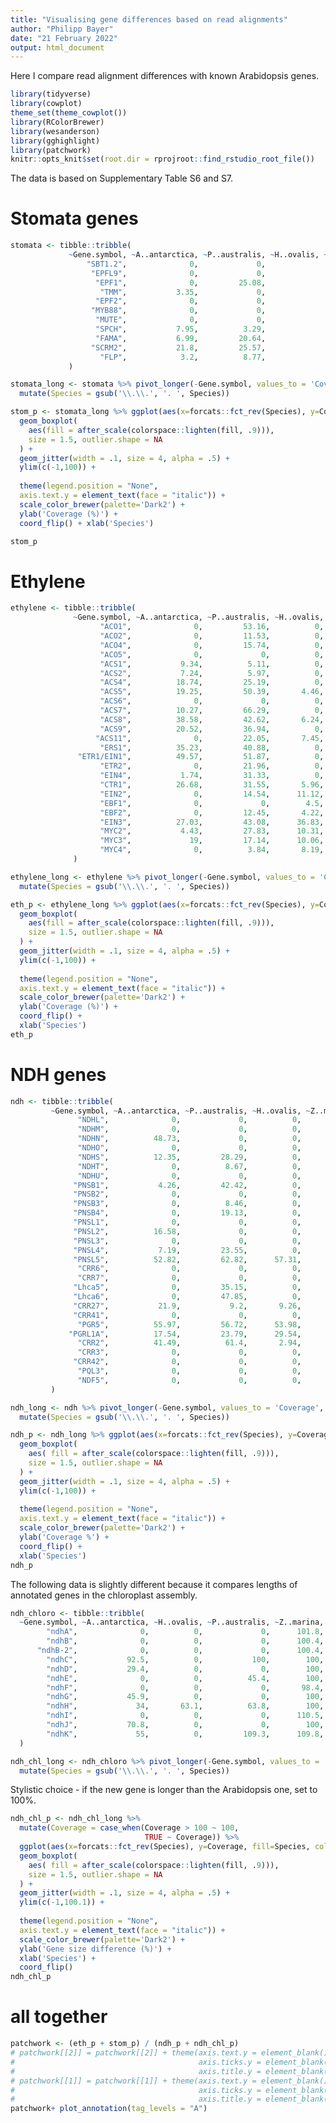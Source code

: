 ---
title: "Visualising gene differences based on read alignments"
author: "Philipp Bayer"
date: "21 February 2022"
output: html_document
---

Here I compare read alignment differences with known Arabidopsis genes.


```{r setup}
library(tidyverse)
library(cowplot)
theme_set(theme_cowplot())
library(RColorBrewer)
library(wesanderson)
library(gghighlight)
library(patchwork)
knitr::opts_knit$set(root.dir = rprojroot::find_rstudio_root_file())

```

The data is based on Supplementary Table S6 and S7.

# Stomata genes

```{r}
stomata <- tibble::tribble(
             ~Gene.symbol, ~A..antarctica, ~P..australis, ~H..ovalis, ~Z..muelleri, ~Z..marina,
                 "SBT1.2",              0,             0,                  5.63,          8.2,       4.34,
                  "EPFL9",              0,             0,                     0,            0,          0,
                   "EPF1",              0,         25.08,                     0,            0,          0,
                    "TMM",           3.35,             0,                     0,            0,          0,
                   "EPF2",              0,             0,                     0,            0,          0,
                  "MYB88",              0,             0,                  6.74,         2.34,          0,
                   "MUTE",              0,             0,                     0,            0,          0,
                   "SPCH",           7.95,          3.29,                  5.84,         4.47,          0,
                   "FAMA",           6.99,         20.64,                  6.83,         4.98,       4.98,
                  "SCRM2",           21.8,         25.57,                 19.66,        26.16,      22.25,
                    "FLP",            3.2,          8.77,                  4.42,            0,          0
             )


```

```{r}
stomata_long <- stomata %>% pivot_longer(-Gene.symbol, values_to = 'Coverage', names_to='Species') %>% 
  mutate(Species = gsub('\\.\\.', '. ', Species))
```

```{r}
stom_p <- stomata_long %>% ggplot(aes(x=forcats::fct_rev(Species), y=Coverage, fill=Species, color=Species)) + 
  geom_boxplot(
    aes(fill = after_scale(colorspace::lighten(fill, .9))),
    size = 1.5, outlier.shape = NA
  ) +
  geom_jitter(width = .1, size = 4, alpha = .5) +
  ylim(c(-1,100)) +
  
  theme(legend.position = "None",
  axis.text.y = element_text(face = "italic")) +
  scale_color_brewer(palette='Dark2') +
  ylab('Coverage (%)') +
  coord_flip() + xlab('Species')

stom_p
```

# Ethylene

```{r}
ethylene <- tibble::tribble(
              ~Gene.symbol, ~A..antarctica, ~P..australis, ~H..ovalis, ~Z..muelleri, ~Z..marina,
                    "ACO1",              0,         53.16,          0,            0,          0,
                    "ACO2",              0,         11.53,          0,            0,          0,
                    "ACO4",              0,         15.74,          0,            0,          0,
                    "ACO5",              0,             0,          0,         6.39,        5.3,
                    "ACS1",           9.34,          5.11,          0,            0,          0,
                    "ACS2",           7.24,          5.97,          0,         4.43,          0,
                    "ACS4",          18.74,         25.19,          0,         8.49,       8.21,
                    "ACS5",          19.25,         50.39,       4.46,            0,          0,
                    "ACS6",              0,             0,          0,            0,          0,
                    "ACS7",          10.27,         66.29,          0,         6.47,          0,
                    "ACS8",          38.58,         42.62,       6.24,            0,          0,
                    "ACS9",          20.52,         36.94,          0,            0,          0,
                   "ACS11",              0,         22.05,       7.45,            0,          0,
                    "ERS1",          35.23,         40.88,          0,          2.5,          0,
               "ETR1/EIN1",          49.57,         51.87,          0,         3.83,          0,
                    "ETR2",              0,         21.96,          0,            0,          0,
                    "EIN4",           1.74,         31.33,          0,            0,       1.78,
                    "CTR1",          26.68,         31.55,       5.96,            0,          0,
                    "EIN2",              0,         14.54,      11.12,            0,          0,
                    "EBF1",              0,             0,        4.5,            0,          0,
                    "EBF2",              0,         12.45,       4.22,            0,          0,
                    "EIN3",          27.03,         43.08,      36.83,        31.27,      31.11,
                    "MYC2",           4.43,         27.83,      10.31,        23.61,       23.5,
                    "MYC3",             19,         17.14,      10.06,        12.14,      13.77,
                    "MYC4",              0,          3.84,       8.19,        20.96,      11.75
              )

```

```{r}
ethylene_long <- ethylene %>% pivot_longer(-Gene.symbol, values_to = 'Coverage', names_to='Species') %>% 
  mutate(Species = gsub('\\.\\.', '. ', Species))
```

```{r}
eth_p <- ethylene_long %>% ggplot(aes(x=forcats::fct_rev(Species), y=Coverage, fill=Species, color=Species)) + 
  geom_boxplot(
    aes(fill = after_scale(colorspace::lighten(fill, .9))),
    size = 1.5, outlier.shape = NA
  ) +
  geom_jitter(width = .1, size = 4, alpha = .5) +
  ylim(c(-1,100)) +
  
  theme(legend.position = "None",
  axis.text.y = element_text(face = "italic")) +
  scale_color_brewer(palette='Dark2') +
  ylab('Coverage (%)') +
  coord_flip() +
  xlab('Species')
eth_p
```
# NDH genes

```{r}
ndh <- tibble::tribble(
         ~Gene.symbol, ~A..antarctica, ~P..australis, ~H..ovalis, ~Z..muelleri, ~Z..marina,
               "NDHL",              0,             0,          0,        16.67,      16.67,
               "NDHM",              0,             0,          0,        36.24,       34.4,
               "NDHN",          48.73,             0,          0,        66.35,      59.68,
               "NDHO",              0,             0,          0,        33.54,      22.22,
               "NDHS",          12.35,         28.29,          0,         34.4,      30.15,
               "NDHT",              0,          8.67,          0,        19.47,      16.67,
               "NDHU",              0,             0,          0,         9.89,          0,
              "PNSB1",           4.26,         42.42,          0,         32.4,      31.24,
              "PNSB2",              0,             0,          0,            0,          0,
              "PNSB3",              0,          8.46,          0,        16.26,       9.76,
              "PNSB4",              0,         19.13,          0,        18.75,      18.75,
              "PNSL1",              0,             0,          0,            0,          0,
              "PNSL2",          16.58,             0,          0,        45.03,      15.01,
              "PNSL3",              0,             0,          0,            0,          0,
              "PNSL4",           7.19,         23.55,          0,        31.04,      45.11,
              "PNSL5",          52.82,         62.82,      57.31,        48.72,      46.28,
               "CRR6",              0,             0,          0,        43.86,      33.06,
               "CRR7",              0,             0,          0,            0,          0,
              "Lhca5",              0,         35.15,          0,        18.29,      27.76,
              "Lhca6",              0,         47.85,          0,        58.43,      60.27,
              "CRR27",           21.9,           9.2,       9.26,        36.38,      41.78,
              "CRR41",              0,             0,          0,        44.03,       7.86,
               "PGR5",          55.97,         56.72,      53.98,        55.22,      55.22,
             "PGRL1A",          17.54,         23.79,      29.54,        33.54,      31.08,
               "CRR2",          41.49,          61.4,       2.94,        23.51,      13.93,
               "CRR3",              0,             0,          0,            0,          0,
              "CRR42",              0,             0,          0,        30.89,      28.44,
               "PQL3",              0,             0,          0,            0,          0,
               "NDF5",              0,             0,          0,            0,          0
         )

```


```{r}
ndh_long <- ndh %>% pivot_longer(-Gene.symbol, values_to = 'Coverage', names_to='Species') %>% 
  mutate(Species = gsub('\\.\\.', '. ', Species))
```

```{r}
ndh_p <- ndh_long %>% ggplot(aes(x=forcats::fct_rev(Species), y=Coverage, fill=Species, color=Species)) + 
  geom_boxplot(
    aes( fill = after_scale(colorspace::lighten(fill, .9))),
    size = 1.5, outlier.shape = NA
  ) +
  geom_jitter(width = .1, size = 4, alpha = .5) +
  ylim(c(-1,100)) +
  
  theme(legend.position = "None",
  axis.text.y = element_text(face = "italic")) +
  scale_color_brewer(palette='Dark2') +
  ylab('Coverage %') +
  coord_flip() +
  xlab('Species')
ndh_p
```

The following data is slightly different because it compares lengths of annotated genes in the chloroplast assembly.

```{r}
ndh_chloro <- tibble::tribble(
  ~Gene.symbol, ~A..antarctica, ~H..ovalis, ~P..australis, ~Z..marina, ~Z..muelleri,
        "ndhA",              0,          0,             0,      101.8,        101.4,
        "ndhB",              0,          0,             0,      100.4,        100.9,
      "ndhB-2",              0,          0,             0,      100.4,        100.9,
        "ndhC",           92.5,          0,           100,        100,          100,
        "ndhD",           29.4,          0,             0,        100,          100,
        "ndhE",              0,          0,          45.4,        100,          100,
        "ndhF",              0,          0,             0,       98.4,         98.3,
        "ndhG",           45.9,          0,             0,        100,          100,
        "ndhH",             34,       63.1,          63.8,        100,          100,
        "ndhI",              0,          0,             0,      110.5,        110.5,
        "ndhJ",           70.8,          0,             0,        100,          100,
        "ndhK",             55,          0,         109.3,      109.8,        109.8
  )


```

```{r}
ndh_chl_long <- ndh_chloro %>% pivot_longer(-Gene.symbol, values_to = 'Coverage', names_to='Species') %>% 
  mutate(Species = gsub('\\.\\.', '. ', Species))
```

Stylistic choice - if the new gene is longer than the Arabidopsis one, set to 100%.

```{r}
ndh_chl_p <- ndh_chl_long %>%
  mutate(Coverage = case_when(Coverage > 100 ~ 100,
                              TRUE ~ Coverage)) %>% 
  ggplot(aes(x=forcats::fct_rev(Species), y=Coverage, fill=Species, color=Species)) + 
  geom_boxplot(
    aes( fill = after_scale(colorspace::lighten(fill, .9))),
    size = 1.5, outlier.shape = NA
  ) +
  geom_jitter(width = .1, size = 4, alpha = .5) +
  ylim(c(-1,100.1)) +
  
  theme(legend.position = "None",
  axis.text.y = element_text(face = "italic")) +
  scale_color_brewer(palette='Dark2') +
  ylab('Gene size difference (%)') +
  xlab('Species') +
  coord_flip()
ndh_chl_p
```

# all together

```{r fig.width=10}
patchwork <- (eth_p + stom_p) / (ndh_p + ndh_chl_p)
# patchwork[[2]] = patchwork[[2]] + theme(axis.text.y = element_blank(),
#                                         axis.ticks.y = element_blank(),
#                                         axis.title.y = element_blank() )
# patchwork[[1]] = patchwork[[1]] + theme(axis.text.y = element_blank(),
#                                         axis.ticks.y = element_blank(),
#                                         axis.title.y = element_blank() )
patchwork+ plot_annotation(tag_levels = "A")
```

